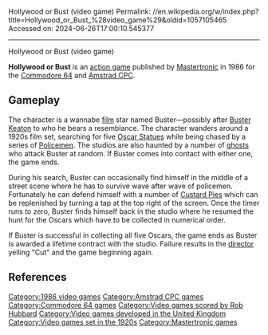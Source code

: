 Hollywood or Bust (video game)
Permalink: //en.wikipedia.org/w/index.php?title=Hollywood_or_Bust_%28video_game%29&oldid=1057105465
Accessed on: 2024-06-26T17:00:10.545377



------
Hollywood or Bust (video game)
{{about|the video game|the 1956 film|Hollywood or Bust}}
{{refimprove|date=August 2016}}
{{Infobox VG
|title = Hollywood or Bust
|image = [[File:HollywoodorBustBoxShotC64.jpg|250px|Hollywood or Bust]]
|caption = Cover art
|publisher = {{vgrelease|NA|[[Mastertronic]]<ref name="gamefaqs"/>|EU|[[Mastertronic]]<ref name="gamefaqs"/>}}
|composer = [[Rob Hubbard]]
|released = {{vgrelease|NA|1986<ref name="gamefaqs">[http://www.gamefaqs.com/c64/573448-hollywood-or-bust/data ''Hollywood or Bust''] at [[GameFAQs]]</ref>|EU|August 1986<ref name="gamefaqs"/>}}
|genre = [[Action game|Action]]<ref name="gamefaqs"/>
|modes = [[Single-player video game|Single Player]]
|platforms =[[Commodore 64]], [[Amstrad CPC]]
}}

'''Hollywood or Bust''' is an [[action game]] published by [[Mastertronic]] in 1986 for the [[Commodore 64]] and [[Amstrad CPC]].

==Gameplay==
The character is a wannabe [[film]] star named Buster—possibly after [[Buster Keaton]] to who he bears a resemblance.  The character wanders around a 1920s film set, searching for five [[Academy Awards|Oscar Statues]] while being chased by a series of [[Police Officer|Policemen]].  The studios are also haunted by a number of [[ghost]]s who attack Buster at random.  If Buster comes into contact with either one, the game ends.

During his search, Buster can occasionally find himself in the middle of a street scene where he has to survive wave after wave of policemen.  Fortunately he can defend himself with a number of [[Custard Pie]]s which can be replenished by turning a tap at the top right of the screen.  Once the timer runs to zero, Buster finds himself back in the studio where he resumed the hunt for the Oscars which have to be collected in numerical order.

If Buster is successful in collecting all five Oscars, the game ends as Buster is awarded a lifetime contract with the studio.  Failure results in the [[Film director|director]] yelling "Cut" and the game beginning again.

==References==
{{reflist}}

[[Category:1986 video games]]
[[Category:Amstrad CPC games]]
[[Category:Commodore 64 games]]
[[Category:Video games scored by Rob Hubbard]]
[[Category:Video games developed in the United Kingdom]]
[[Category:Video games set in the 1920s]]
[[Category:Mastertronic games]]